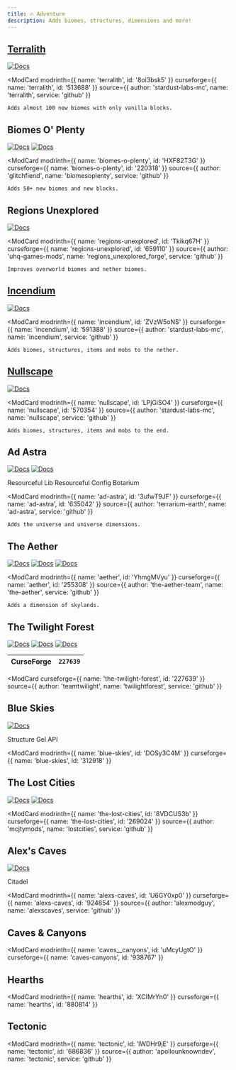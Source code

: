 ```yaml
---
title: 🔥 Adventure  
description: Adds biomes, structures, dimensions and more!   
---
```



[docs]: https://img.shields.io/badge/docs-official-green
[docs-uc]: https://img.shields.io/badge/docs-unofficial-yellow
[docs-uc-ja]: https://img.shields.io/badge/ja_docs-unofficial-yellow

[terralith_mr]: https://img.shields.io/modrinth/dt/8oi3bsk5?logo=modrinth
[terralith_cf]: https://img.shields.io/curseforge/dt/513688?logo=curseforge
[terralith_gh]: https://img.shields.io/github/last-commit/stardust-labs-mc/terralith?logo=github

## [Terralith](https://stardustlabs.net/terralith)  

  [![Docs][docs]](https://stardustlabs.miraheze.org/wiki/terralith)

  <ModCard
    modrinth={{ name: 'terralith', id: '8oi3bsk5' }}
    curseforge={{ name: 'terralith', id: '513688' }}
    source={{ author: 'stardust-labs-mc', name: 'terralith', service: 'github' }}
  >
    Adds almost 100 new biomes with only vanilla blocks.  
  </ModCard>

## Biomes O' Plenty  

  [![Docs][docs-uc]](https://biomesoplenty.fandom.com/)
  [![Docs][docs-uc-ja]](https://minecraftjapan.miraheze.org/wiki/MOD%E8%A7%A3%E8%AA%AC/Biomes_O%27_Plenty)

  <ModCard
    modrinth={{ name: 'biomes-o-plenty', id: 'HXF82T3G' }}
    curseforge={{ name: 'biomes-o-plenty', id: '220318' }}
    source={{ author: 'glitchfiend', name: 'biomesoplenty', service: 'github' }}
  >
    Adds 50+ new biomes and new blocks.  
  </ModCard>

## Regions Unexplored  

  [![Docs][docs-uc]](https://gist.github.com/catter1/1f90b77263e3746c20c1fd93a7393f69)

  <ModCard
    modrinth={{ name: 'regions-unexplored', id: 'Tkikq67H' }}
    curseforge={{ name: 'regions-unexplored', id: '659110' }}
    source={{ author: 'uhq-games-mods', name: 'regions_unexplored_forge', service: 'github' }}
  >
    Improves overworld biomes and nether biomes.  
  </ModCard>

## [Incendium](https://stardustlabs.net/incendium)  

  [![Docs][docs]](https://stardustlabs.miraheze.org/wiki/incendium)

  <ModCard
    modrinth={{ name: 'incendium', id: 'ZVzW5oNS' }}
    curseforge={{ name: 'incendium', id: '591388' }}
    source={{ author: 'stardust-labs-mc', name: 'incendium', service: 'github' }}
  >
    Adds biomes, structures, items and mobs to the nether.  
  </ModCard>

## [Nullscape](https://stardustlabs.net/nullscape)  

  [![Docs][docs]](https://stardustlabs.miraheze.org/wiki/nullscape)

  <ModCard
    modrinth={{ name: 'nullscape', id: 'LPjGiSO4' }}
    curseforge={{ name: 'nullscape', id: '570354' }}
    source={{ author: 'stardust-labs-mc', name: 'nullscape', service: 'github' }}
  >
    Adds biomes, structures, items and mobs to the end.  
  </ModCard>

## Ad Astra  

  [![Docs][docs]](https://ad-astra.terrarium.wiki/ad-astra)
  [![Docs][docs-uc]](https://ad-astra-mod.fandom.com/)

  Resourceful Lib
  Resourceful Config
  Botarium

  <ModCard
    modrinth={{ name: 'ad-astra', id: '3ufwT9JF' }}
    curseforge={{ name: 'ad-astra', id: '635042' }}
    source={{ author: 'terrarium-earth', name: 'ad-astra', service: 'github' }}
  >
    Adds the universe and universe dimensions.  
  </ModCard>

## The Aether  

  [![Docs][docs]](https://aether.wiki.gg/)
  [![Docs][docs-uc]](https://aether.fandom.com/)
  [![Docs][docs-uc-ja]](https://minecraftjapan.miraheze.org/wiki/MOD%E8%A7%A3%E8%AA%AC/Aether_Collaboration_Mod)

  <ModCard
    modrinth={{ name: 'aether', id: 'YhmgMVyu' }}
    curseforge={{ name: 'aether', id: '255308' }}
    source={{ author: 'the-aether-team', name: 'the-aether', service: 'github' }}
  >
    Adds a dimension of skylands.  
  </ModCard>

## The Twilight Forest  

  [![Docs][docs]](http://benimatic.com/tfwiki)
  [![Docs][docs-uc]](https://ftb.fandom.com/wiki/Twilight_Forest)
  [![Docs][docs-uc-ja]](https://minecraftjapan.miraheze.org/wiki/MOD%E8%A7%A3%E8%AA%AC/The_Twilight_Forest)

  | CurseForge | `227639` |
  | :--------: | :------: |  

  <ModCard
    curseforge={{ name: 'the-twilight-forest', id: '227639' }}
    source={{ author: 'teamtwilight', name: 'twilightforest', service: 'github' }}
  >
    
  </ModCard>

## Blue Skies  

  [![Docs][docs-uc]](https://blue-skies.fandom.com/)

  Structure Gel API

  <ModCard
    modrinth={{ name: 'blue-skies', id: 'DOSy3C4M' }}
    curseforge={{ name: 'blue-skies', id: '312918' }}
  >
    
  </ModCard>

## The Lost Cities  

  [![Docs][docs]](https://mcjty.eu/docs/mods/lost-cities)
  [![Docs][docs-uc]](https://rlcraft.fandom.com/wiki/The_Lost_Cities)

  <ModCard
    modrinth={{ name: 'the-lost-cities', id: '8VDCUS3b' }}
    curseforge={{ name: 'the-lost-cities', id: '269024' }}
    source={{ author: 'mcjtymods', name: 'lostcities', service: 'github' }}
  >
    
  </ModCard>

## Alex's Caves  

  [![Docs][docs]](https://alexscaves.wiki.gg/)

  Citadel

  <ModCard
    modrinth={{ name: 'alexs-caves', id: 'U6GY0xp0' }}
    curseforge={{ name: 'alexs-caves', id: '924854' }}
    source={{ author: 'alexmodguy', name: 'alexscaves', service: 'github' }}
  >
    
  </ModCard>

## Caves & Canyons  


  <ModCard
    modrinth={{ name: 'caves__canyons', id: 'uMcyUgtO' }}
    curseforge={{ name: 'caves-canyons', id: '938767' }}
  >
    
  </ModCard>

## Hearths  

  <ModCard
    modrinth={{ name: 'hearths', id: 'XCIMrYn0' }}
    curseforge={{ name: 'hearths', id: '880814' }}
  >
    
  </ModCard>

## Tectonic  

  <ModCard
    modrinth={{ name: 'tectonic', id: 'lWDHr9jE' }}
    curseforge={{ name: 'tectonic', id: '686836' }}
    source={{ author: 'apollounknowndev', name: 'tectonic', service: 'github' }}
  >
    
  </ModCard>
